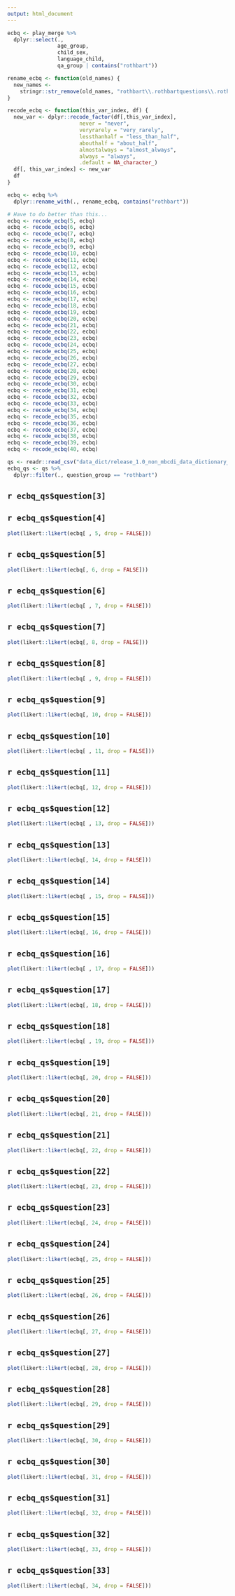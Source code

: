 ```yaml
---
output: html_document
---
```


```r
ecbq <- play_merge %>%
  dplyr::select(.,
                age_group,
                child_sex,
                language_child,
                qa_group | contains("rothbart"))

rename_ecbq <- function(old_names) {
  new_names <-
    stringr::str_remove(old_names, "rothbart\\.rothbartquestions\\.rothbart_")
}

recode_ecbq <- function(this_var_index, df) {
  new_var <- dplyr::recode_factor(df[,this_var_index], 
                       never = "never",
                       veryrarely = "very_rarely",
                       lessthanhalf = "less_than_half",
                       abouthalf = "about_half",
                       almostalways = "almost_always",
                       always = "always",
                       .default = NA_character_)
  df[, this_var_index] <- new_var
  df
}

ecbq <- ecbq %>%
  dplyr::rename_with(., rename_ecbq, contains("rothbart"))

# Have to do better than this...
ecbq <- recode_ecbq(5, ecbq)
ecbq <- recode_ecbq(6, ecbq)
ecbq <- recode_ecbq(7, ecbq)
ecbq <- recode_ecbq(8, ecbq)
ecbq <- recode_ecbq(9, ecbq)
ecbq <- recode_ecbq(10, ecbq)
ecbq <- recode_ecbq(11, ecbq)
ecbq <- recode_ecbq(12, ecbq)
ecbq <- recode_ecbq(13, ecbq)
ecbq <- recode_ecbq(14, ecbq)
ecbq <- recode_ecbq(15, ecbq)
ecbq <- recode_ecbq(16, ecbq)
ecbq <- recode_ecbq(17, ecbq)
ecbq <- recode_ecbq(18, ecbq)
ecbq <- recode_ecbq(19, ecbq)
ecbq <- recode_ecbq(20, ecbq)
ecbq <- recode_ecbq(21, ecbq)
ecbq <- recode_ecbq(22, ecbq)
ecbq <- recode_ecbq(23, ecbq)
ecbq <- recode_ecbq(24, ecbq)
ecbq <- recode_ecbq(25, ecbq)
ecbq <- recode_ecbq(26, ecbq)
ecbq <- recode_ecbq(27, ecbq)
ecbq <- recode_ecbq(28, ecbq)
ecbq <- recode_ecbq(29, ecbq)
ecbq <- recode_ecbq(30, ecbq)
ecbq <- recode_ecbq(31, ecbq)
ecbq <- recode_ecbq(32, ecbq)
ecbq <- recode_ecbq(33, ecbq)
ecbq <- recode_ecbq(34, ecbq)
ecbq <- recode_ecbq(35, ecbq)
ecbq <- recode_ecbq(36, ecbq)
ecbq <- recode_ecbq(37, ecbq)
ecbq <- recode_ecbq(38, ecbq)
ecbq <- recode_ecbq(39, ecbq)
ecbq <- recode_ecbq(40, ecbq)
```

```r
qs <- readr::read_csv("data_dict/release_1.0_non_mbcdi_data_dictionary_clean.csv", show_col_types = FALSE)
ecbq_qs <- qs %>%
  dplyr::filter(., question_group == "rothbart")
```

## `r ecbq_qs$question[3]`

## `r ecbq_qs$question[4]`

```r
plot(likert::likert(ecbq[ , 5, drop = FALSE]))
```

## `r ecbq_qs$question[5]`

```r
plot(likert::likert(ecbq[, 6, drop = FALSE]))
```

## `r ecbq_qs$question[6]`

```r
plot(likert::likert(ecbq[ , 7, drop = FALSE]))
```

## `r ecbq_qs$question[7]`

```r
plot(likert::likert(ecbq[, 8, drop = FALSE]))
```

## `r ecbq_qs$question[8]`

```r
plot(likert::likert(ecbq[ , 9, drop = FALSE]))
```

## `r ecbq_qs$question[9]`

```r
plot(likert::likert(ecbq[, 10, drop = FALSE]))
```

## `r ecbq_qs$question[10]`

```r
plot(likert::likert(ecbq[ , 11, drop = FALSE]))
```

## `r ecbq_qs$question[11]`

```r
plot(likert::likert(ecbq[, 12, drop = FALSE]))
```

## `r ecbq_qs$question[12]`

```r
plot(likert::likert(ecbq[ , 13, drop = FALSE]))
```

## `r ecbq_qs$question[13]`

```r
plot(likert::likert(ecbq[, 14, drop = FALSE]))
```

## `r ecbq_qs$question[14]`

```r
plot(likert::likert(ecbq[ , 15, drop = FALSE]))
```

## `r ecbq_qs$question[15]`

```r
plot(likert::likert(ecbq[, 16, drop = FALSE]))
```

## `r ecbq_qs$question[16]`

```r
plot(likert::likert(ecbq[ , 17, drop = FALSE]))
```

## `r ecbq_qs$question[17]`

```r
plot(likert::likert(ecbq[, 18, drop = FALSE]))
```

## `r ecbq_qs$question[18]`

```r
plot(likert::likert(ecbq[ , 19, drop = FALSE]))
```

## `r ecbq_qs$question[19]`

```r
plot(likert::likert(ecbq[, 20, drop = FALSE]))
```

## `r ecbq_qs$question[20]`

```r
plot(likert::likert(ecbq[, 21, drop = FALSE]))
```

## `r ecbq_qs$question[21]`

```r
plot(likert::likert(ecbq[, 22, drop = FALSE]))
```

## `r ecbq_qs$question[22]`

```r
plot(likert::likert(ecbq[, 23, drop = FALSE]))
```

## `r ecbq_qs$question[23]`

```r
plot(likert::likert(ecbq[, 24, drop = FALSE]))
```

## `r ecbq_qs$question[24]`

```r
plot(likert::likert(ecbq[, 25, drop = FALSE]))
```

## `r ecbq_qs$question[25]`

```r
plot(likert::likert(ecbq[, 26, drop = FALSE]))
```

## `r ecbq_qs$question[26]`

```r
plot(likert::likert(ecbq[, 27, drop = FALSE]))
```

## `r ecbq_qs$question[27]`

```r
plot(likert::likert(ecbq[, 28, drop = FALSE]))
```

## `r ecbq_qs$question[28]`

```r
plot(likert::likert(ecbq[, 29, drop = FALSE]))
```

## `r ecbq_qs$question[29]`

```r
plot(likert::likert(ecbq[, 30, drop = FALSE]))
```

## `r ecbq_qs$question[30]`

```r
plot(likert::likert(ecbq[, 31, drop = FALSE]))
```

## `r ecbq_qs$question[31]`

```r
plot(likert::likert(ecbq[, 32, drop = FALSE]))
```

## `r ecbq_qs$question[32]`

```r
plot(likert::likert(ecbq[, 33, drop = FALSE]))
```

## `r ecbq_qs$question[33]`

```r
plot(likert::likert(ecbq[, 34, drop = FALSE]))
```
